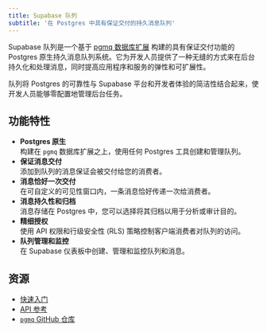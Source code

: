 ```yaml
---
title: Supabase 队列
subtitle: '在 Postgres 中具有保证交付的持久消息队列'
---
```


Supabase 队列是一个基于 [pgmq 数据库扩展](https://github.com/tembo-io/pgmq) 构建的具有保证交付功能的 Postgres 原生持久消息队列系统。它为开发人员提供了一种无缝的方式来在后台持久化和处理消息，同时提高应用程序和服务的弹性和可扩展性。

队列将 Postgres 的可靠性与 Supabase 平台和开发者体验的简洁性结合起来，使开发人员能够零配置地管理后台任务。

## 功能特性

- **Postgres 原生**
  <br />
  构建在 `pgmq` 数据库扩展之上，使用任何 Postgres 工具创建和管理队列。
- **保证消息交付**
  <br />
  添加到队列的消息保证会被交付给您的消费者。
- **消息恰好一次交付**
  <br />在可自定义的可见性窗口内，一条消息恰好传递一次给消费者。
- **消息持久性和归档**
  <br />
  消息存储在 Postgres 中，您可以选择将其归档以用于分析或审计目的。
- **精细授权**
  <br />
  使用 API 权限和行级安全性 (RLS) 策略控制客户端消费者对队列的访问。
- **队列管理和监控**
  <br />
  在 Supabase 仪表板中创建、管理和监控队列和消息。

## 资源

- [快速入门](/docs/guides/queues/quickstart)
- [API 参考](/docs/guides/queues/api)
- [`pgmq` GitHub 仓库](https://github.com/tembo-io/pgmq)
